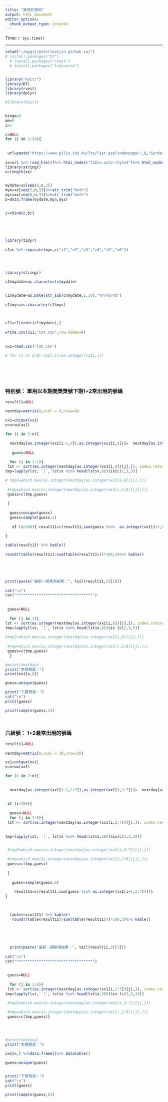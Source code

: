 ```yaml
---
title: "樂透彩預測"
output: html_document
editor_options: 
  chunk_output_type: console
---
```

 
 
Time: `r Sys.time()`
 
----------------------------------------------
 
  

```r

setwd("~/mygit/peterlovejin.github.io/")
# install.packages("DT")
  # install.packages("rvest")
  # install.packages("tidyverse")


library("knitr")
library(DT)
library(rvest)
library(dplyr)

#library(RCurl)

  
bingo=0
mm=0
i=1
 
c=NULL
for (i in 1:59){
  
  
 url=paste("https://www.pilio.idv.tw/lto/list.asp?indexpage=",i,"&orderby=new",sep="") 
 
xx=url %>% read_html()%>% html_nodes("table.auto-style1")%>% html_nodes("tr")%>% html_nodes("td") %>%html_text()
library(stringr)
n=length(xx)

 
mydate=xx[seq(4,n,3)]
myn=xx[seq(5,n,3)]%>%str_trim("both")  
mys=xx[seq(6,n,3)]%>%str_trim("both")
b=data.frame(mydate,myn,mys)

                                
c=rbind(c,b)}

 
 
 

library(tidyr)
 
c1=c %>% separate(myn,c("v1","v2","v3","v4","v5","v6"))
 

 

library(stringr)
 
c1$mydate=as.character(c$mydate) 

 
c1$mydate=as.Date(str_sub(c$mydate,1,10),"%Y/%m/%d")
 
c1$mys=as.character(c1$mys)
 
 

c11=c1[order(c1$mydate),]
 
write.csv(c11,"lot.csv",row.names=F)
 
 
xx1=read.csv("lot.csv") 

# for (i in 2:8) c11[,i]=as.integer(c11[,i])
 






```




### 特別號： 單用以本期開獎獎號下期1+2常出現的號碼

```r


result11=NULL
 
nextday=matrix(0,ncol = 8,nrow=8)

xx1=unique(xx1)
n=nrow(xx1)

for (i in 2:n){
  
  nextday[as.integer(xx1[i-1,8]),as.integer(xx1[i,8])]=  nextday[as.integer(xx1[i-1,8]),as.integer(xx1[i,8])]+1
  
   guess=NULL
   
  for (j in 1:1){
 lst <- sort(as.integer(nextday[as.integer(xx1[i,8])[j],]), index.return=TRUE, decreasing=TRUE)
tmp=lapply(lst, `[`, lst$x %in% head(lst$x,8))$ix[c(2,3,5)]

# tmp2=which.max(as.integer(nextday[as.integer(xx1[i,8])[j],]))
 
 #tmp=which.max(as.integer(nextday[as.integer(xx1[i,2:8])[j],]))
 guess=c(tmp,guess)
 
 }
  
  guess=unique(guess)
  guess=sample(guess,1)
  
   if (i>200){ result11=c(result11,sum(guess %in%  as.integer(xx1[i+1,8])))}

}
 
table(result11) %>% kable()
  
round((table(result11)/sum(table(result11)))*100,2)%>% kable() 




  
print(paste("最新一期猜測結果：", tail(result11,2)[1]))
  
cat("\n")
cat("**********************************")   
 
  
 guess=NULL
 
  for (j in 1){
lst <- sort(as.integer(nextday[as.integer(xx1[i,8])[j],]), index.return=TRUE, decreasing=TRUE)
tmp=lapply(lst, `[`, lst$x %in% head(lst$x,8))$ix [c(2,3,5)]
 
#tmp2=which.max(as.integer(nextday[as.integer(xx1[i,8])[j],]))
 
 #tmp=which.max(as.integer(nextday[as.integer(xx1[i,2:8])[j],]))
 guess=c(tmp,guess)
  }

#print(nextday)
print("本期開獎：")  
print(xx1[n,8])

guess=unique(guess)

print("下期預測：")   
cat("\n")
print(guess)

print(sample(guess,1))

 
```




### 六組號： 1+2最常出現的號碼

```r


result11=NULL
 
nextday=matrix(0,ncol = 38,nrow=38)

xx1=unique(xx1)
n=nrow(xx1)

for (i in 2:n){
  
 
  nextday[as.integer(xx1[i-1,2:7]),as.integer(xx1[i,2:7])]=  nextday[as.integer(xx1[i-1,2:7]),as.integer(xx1[i,2:7])]+1
  
 
 if (i>200){
  
  guess=NULL
  for (j in 1:6){
 lst <- sort(as.integer(nextday[as.integer(xx1[i,2:7])[j],]), index.return=TRUE, decreasing=TRUE)
 
 
tmp=lapply(lst, `[`, lst$x %in% head(lst$x,38))$ix[c(2,3,38)]


 #tmp2=which.max(as.integer(nextday[as.integer(xx1[i,2:7])[j],]))
 
 #tmp=which.max(as.integer(nextday[as.integer(xx1[i,2:8])[j],]))
 guess=c(tmp,guess)
 
 }
  
   guess=sample(guess,6)
 
    result11=c(result11,sum(guess %in% as.integer(xx1[i+1,2:7])))}
}

 
  
  table(result11) %>% kable()
   round((table(result11)/sum(table(result11)))*100,2)%>% kable()
   
   
   
   
  
  print(paste("最新一期猜測結果：", tail(result11,2)[1]))
  
cat("\n")
cat("**********************************")   
 
  
 guess=NULL
 
  for (j in 1:6){
 lst <- sort(as.integer(nextday[as.integer(xx1[i,2:7])[j],]), index.return=TRUE, decreasing=TRUE)
tmp=lapply(lst, `[`, lst$x %in% head(lst$x,38))$ix [c(2,3,38)]

 #tmp2=which.max(as.integer(nextday[as.integer(xx1[i,2:7])[j],]))
 
 #tmp=which.max(as.integer(nextday[as.integer(xx1[i,2:8])[j],]))
 guess=c(tmp,guess)}
 
 
  

#print(nextday)
print("本期開獎：")  
 
xx1[n,] %>%data.frame()%>% datatable()

guess=unique(guess)


print("下期預測：")   
cat("\n")
print(guess)

print(sample(guess,6))
 

```

 




